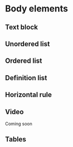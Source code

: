 
# Body elements

## Text block
<Canvas withSource="none">
  <Story id="base-body-elements--text-block" />
</Canvas>

## Unordered list
<Canvas withSource="none">
  <Story id="base-body-elements--unordered-list" />
</Canvas>

## Ordered list
<Canvas withSource="none">
  <Story id="base-body-elements--ordered-list" />
</Canvas>

## Definition list
<Canvas withSource="none">
  <Story id="base-body-elements--definition-list" />
</Canvas>

## Horizontal rule
<Canvas withSource="none">
  <Story id="base-body-elements--horizontal-rule" />
</Canvas>

## Video

Coming soon

## Tables
<Preview withToolbar>
  <Story height="400px" id="base-body-elements--table" />
</Preview>
